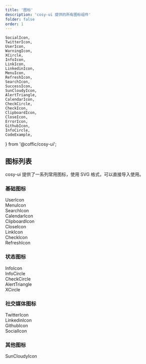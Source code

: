 ```yaml
---
title: '图标'
description: 'cosy-ui 提供的所有图标组件'
folder: false
order: 1
---
```


    SocialIcon,
    TwitterIcon,
    UserIcon,
    WarningIcon,
    XCircle,
    InfoIcon,
    LinkIcon,
    LinkedinIcon,
    MenuIcon,
    RefreshIcon,
    SearchIcon,
    SuccessIcon,
    SunCloudyIcon,
    AlertTriangle,
    CalendarIcon,
    CheckCircle,
    CheckIcon,
    ClipboardIcon,
    CloseIcon,
    ErrorIcon,
    GithubIcon,
    InfoCircle,
    CodeExample,
} from '@coffic/cosy-ui';

## 图标列表

cosy-ui 提供了一系列常用图标，使用 SVG 格式，可以直接导入使用。

### 基础图标

<div class="cosy:grid cosy:grid-cols-2 cosy:md:grid-cols-3 cosy:lg:grid-cols-4 cosy:gap-4">
  <div class="cosy:flex cosy:flex-col cosy:items-center cosy:p-4 cosy:border cosy:rounded-lg">
    <UserIcon class="cosy:w-8 cosy:h-8" />
    <span class="cosy:mt-2">UserIcon</span>
  </div>
  <div class="cosy:flex cosy:flex-col cosy:items-center cosy:p-4 cosy:border cosy:rounded-lg">
    <MenuIcon class="cosy:w-8 cosy:h-8" />
    <span class="cosy:mt-2">MenuIcon</span>
  </div>
  <div class="cosy:flex cosy:flex-col cosy:items-center cosy:p-4 cosy:border cosy:rounded-lg">
    <SearchIcon class="cosy:w-8 cosy:h-8" />
    <span class="cosy:mt-2">SearchIcon</span>
  </div>
  <div class="cosy:flex cosy:flex-col cosy:items-center cosy:p-4 cosy:border cosy:rounded-lg">
    <CalendarIcon class="cosy:w-8 cosy:h-8" />
    <span class="cosy:mt-2">CalendarIcon</span>
  </div>
  <div class="cosy:flex cosy:flex-col cosy:items-center cosy:p-4 cosy:border cosy:rounded-lg">
    <ClipboardIcon class="cosy:w-8 cosy:h-8" />
    <span class="cosy:mt-2">ClipboardIcon</span>
  </div>
  <div class="cosy:flex cosy:flex-col cosy:items-center cosy:p-4 cosy:border cosy:rounded-lg">
    <CloseIcon class="cosy:w-8 cosy:h-8" />
    <span class="cosy:mt-2">CloseIcon</span>
  </div>
  <div class="cosy:flex cosy:flex-col cosy:items-center cosy:p-4 cosy:border cosy:rounded-lg">
    <LinkIcon class="cosy:w-8 cosy:h-8" />
    <span class="cosy:mt-2">LinkIcon</span>
  </div>
  <div class="cosy:flex cosy:flex-col cosy:items-center cosy:p-4 cosy:border cosy:rounded-lg">
    <CheckIcon class="cosy:w-8 cosy:h-8" />
    <span class="cosy:mt-2">CheckIcon</span>
  </div>
  <div class="cosy:flex cosy:flex-col cosy:items-center cosy:p-4 cosy:border cosy:rounded-lg">
    <RefreshIcon class="cosy:w-8 cosy:h-8" />
    <span class="cosy:mt-2">RefreshIcon</span>
  </div>
</div>

### 状态图标

<div class="cosy:grid cosy:grid-cols-2 cosy:md:grid-cols-3 cosy:lg:grid-cols-4 cosy:gap-4">
  <div class="cosy:flex cosy:flex-col cosy:items-center cosy:p-4 cosy:border cosy:rounded-lg">
    <InfoIcon class="cosy:w-8 cosy:h-8 cosy:text-info" />
    <span class="cosy:mt-2">InfoIcon</span>
  </div>
  <div class="cosy:flex cosy:flex-col cosy:items-center cosy:p-4 cosy:border cosy:rounded-lg">
    <InfoCircle class="cosy:w-8 cosy:h-8 cosy:text-info" />
    <span class="cosy:mt-2">InfoCircle</span>
  </div>
  <div class="cosy:flex cosy:flex-col cosy:items-center cosy:p-4 cosy:border cosy:rounded-lg">
    <CheckCircle class="cosy:w-8 cosy:h-8 cosy:text-success" />
    <span class="cosy:mt-2">CheckCircle</span>
  </div>
  <div class="cosy:flex cosy:flex-col cosy:items-center cosy:p-4 cosy:border cosy:rounded-lg">
    <AlertTriangle class="cosy:w-8 cosy:h-8 cosy:text-warning" />
    <span class="cosy:mt-2">AlertTriangle</span>
  </div>
  <div class="cosy:flex cosy:flex-col cosy:items-center cosy:p-4 cosy:border cosy:rounded-lg">
    <XCircle class="cosy:w-8 cosy:h-8 cosy:text-error" />
    <span class="cosy:mt-2">XCircle</span>
  </div>
</div>

### 社交媒体图标

<div class="cosy:grid cosy:grid-cols-2 cosy:md:grid-cols-3 cosy:lg:grid-cols-4 cosy:gap-4">
  <div class="cosy:flex cosy:flex-col cosy:items-center cosy:p-4 cosy:border cosy:rounded-lg">
    <TwitterIcon class="cosy:w-8 cosy:h-8 cosy:text-primary" />
    <span class="cosy:mt-2">TwitterIcon</span>
  </div>
  <div class="cosy:flex cosy:flex-col cosy:items-center cosy:p-4 cosy:border cosy:rounded-lg">
    <LinkedinIcon class="cosy:w-8 cosy:h-8 cosy:text-primary" />
    <span class="cosy:mt-2">LinkedinIcon</span>
  </div>
  <div class="cosy:flex cosy:flex-col cosy:items-center cosy:p-4 cosy:border cosy:rounded-lg">
    <GithubIcon class="cosy:w-8 cosy:h-8 cosy:text-primary" />
    <span class="cosy:mt-2">GithubIcon</span>
  </div>
  <div class="cosy:flex cosy:flex-col cosy:items-center cosy:p-4 cosy:border cosy:rounded-lg">
    <SocialIcon class="cosy:w-8 cosy:h-8 cosy:text-primary" />
    <span class="cosy:mt-2">SocialIcon</span>
  </div>
</div>

### 其他图标

<div class="cosy:grid cosy:grid-cols-2 cosy:md:grid-cols-3 cosy:lg:grid-cols-4 cosy:gap-4">
  <div class="cosy:flex cosy:flex-col cosy:items-center cosy:p-4 cosy:border cosy:rounded-lg">
    <SunCloudyIcon class="cosy:w-8 cosy:h-8 cosy:text-warning" />
    <span class="cosy:mt-2">SunCloudyIcon</span>
  </div>
</div>
